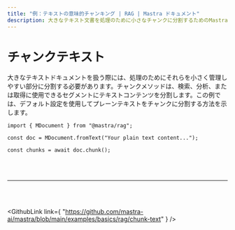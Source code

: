 ```yaml
---
title: "例：テキストの意味的チャンキング | RAG | Mastra ドキュメント"
description: 大きなテキスト文書を処理のために小さなチャンクに分割するためのMastraの使用例。
---
```



# チャンクテキスト

大きなテキストドキュメントを扱う際には、処理のためにそれらを小さく管理しやすい部分に分割する必要があります。チャンクメソッドは、検索、分析、または取得に使用できるセグメントにテキストコンテンツを分割します。この例では、デフォルト設定を使用してプレーンテキストをチャンクに分割する方法を示します。

```tsx copy
import { MDocument } from "@mastra/rag";

const doc = MDocument.fromText("Your plain text content...");

const chunks = await doc.chunk();
```

<br />

<br />

<hr className="dark:border-[#404040] border-gray-300" />

<br />

<br />

<GithubLink
  link={
    "https://github.com/mastra-ai/mastra/blob/main/examples/basics/rag/chunk-text"
  }
/>